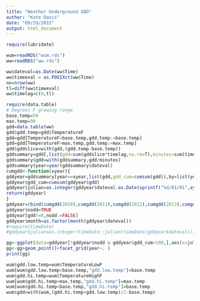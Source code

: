 ```yaml
---
title: "Weather Underground GDD"
author: "Kate Davis"
date: "09/29/2015"
output: html_document
---
```

```r
require(lubridate)
```
```r
wum=readRDS("wum.rds")
ww=readRDS("ww.rds")
```


```r
ww$dateval=as.Date(ww$Time)
ww$timeeval = as.POSIXct(ww$Time)
nn=nrow(ww)
tl=diff(ww$timeeval)
ww$timelag=c(0,tl)

```

```r
require(data.table)
# Degrees F growing range
base.temp=50
max.temp=90
gdd=data.table(ww)
gdd$gdd.temp=gdd$TemperatureF
gdd=gdd[TemperatureF<base.temp,gdd.temp:=base.temp]
gdd=gdd[TemperatureF>max.temp,gdd.temp:=max.temp]
gdd$gddslice=with(gdd,(gdd.temp-base.temp))
gddsummary=gdd[,list(gdd=sum(gddslice*timelag,na.rm=T),minutes=sum(timelag)),by=dateval]
gddsummary$gdd=with(gddsummary,gdd/minutes)
gddsummary$year=year(gddsummary$dateval)
cumgdd<-function(xyear){
gddyear=gddsummary[year==xyear,list(gdd,gdd_cum=cumsum(gdd)),by=list(year,dateval)]
gddyear$gdd_cum=cumsum(gddyear$gdd)
gddyear$julian=as.integer(gddyear$dateval-as.Date(sprintf("%d/01/01",xyear)))+1
return(gddyear)
}
gddyear=rbind(cumgdd(2010),cumgdd(2011),cumgdd(2012),cumgdd(2013),cumgdd(2014),cumgdd(2015))
gddyear$nodd=TRUE
gddyear[gdd!=0,nodd:=FALSE]
gddyear$month=as.factor(month(gddyear$dateval))
#require(timeDate)
#gddyear$julian=as.integer(timeDate::julian(timeDate(gddyear$dateval)))
```

```r
gg<-ggplot(data=gddyear[!gddyear$nodd & gddyear$gdd_cum>100,],aes(x=julian,y=gdd_cum,color=month))
gg<-gg+geom_point()+facet_grid(year~. )
print(gg)
```


```r
wum$gdd.low.temp=wum$TemperatureLowF
wum[wum$gdd.low.temp<base.temp,"gdd.low.temp"]=base.temp
wum$gdd.hi.temp=wum$TemperatureHighF
wum[wum$gdd.hi.temp>max.temp,"gdd.hi.temp"]=max.temp
wum[wum$gdd.hi.temp<base.temp,"gdd.hi.temp"]=base.temp
wum$gdd=with(wum,(gdd.hi.temp+gdd.low.temp)/2-base.temp)
```

